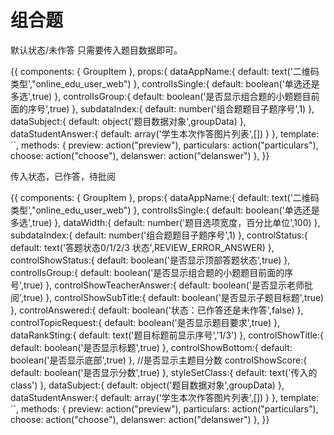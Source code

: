 

<Meta title="web 业务组件|组合题" component={GroupItem} decorators={[withKnobs({escapeHTML:false})]} />

# 组合题

<Props of={GroupItem} /> 

默认状态/未作答 只需要传入题目数据即可。

<Preview>
  <Story name="默认状态">
    {{   
      components: { GroupItem },
       props:{
        dataAppName:{
          default: text('二维码类型',"online_edu_user_web")
        },
        controlIsSingle:{
          default: boolean('单选还是多选',true)
        },
        controlIsGroup:{
          default: boolean('是否显示组合题的小题题目前面的序号',true)
        },
        subdataIndex:{
          default: number('组合题题目子题序号',1)
        },
        dataSubject:{
          default: object('题目数据对象',groupData)
        },
        dataStudentAnswer:{
          default: array('学生本次作答图片列表',[])
        }
      },
      template: `<group-item :dataSubject="dataSubject"   @delanswer="delanswer" :dataAppName="dataAppName"  :dataStudentAnswer="dataStudentAnswer" :controlIsSingle="controlIsSingle" :controlIsGroup="controlIsGroup" @preview="preview"  @particulars="particulars" @choose="choose" :subdataIndex="subdataIndex"></group-item>`,
      methods: { 
        preview: action("preview"),
        particulars: action("particulars"),
        choose: action("choose"),
        delanswer: action("delanswer")
      },
    }} 
  </Story>
</Preview>

传入状态，已作答，待批阅

<Preview>
  <Story name="自定义">
    {{   
      components: { GroupItem },
       props:{
        dataAppName:{
          default: text('二维码类型',"online_edu_user_web")
        },
        controlIsSingle:{
          default: boolean('单选还是多选',true)
        },
        dataWidth:{
          default: number('题目选项宽度，百分比单位',100)
        },
        subdataIndex:{
          default: number('组合题题目子题序号',1)
        },
        controlStatus:{
          default: text('答题状态0/1/2/3 状态',REVIEW_ERROR_ANSWER)
        },
        controlShowStatus:{
          default: boolean('是否显示顶部答题状态',true)
        },
        controlIsGroup:{
          default: boolean('是否显示组合题的小题题目前面的序号',true)
        },
        controlShowTeacherAnswer:{
          default: boolean('是否显示老师批阅',true)
        },
        controlShowSubTitle:{
          default: boolean('是否显示子题目标题',true)
        },
        controlAnswered:{
          default: boolean('状态：已作答还是未作答',false)
        },
        controlTopicRequest:{
          default: boolean('是否显示题目要求',true)
        },
        dataRankSting:{
          default: text('题目标题前显示序号','1/3')
        },
        controlShowTitle:{
          default: boolean('是否显示标题',true)
        },
        controlShowBottom:{
          default: boolean('是否显示底部',true)
        },
         //是否显示主题目分数      
        controlShowScore:{
          default: boolean('是否显示分数',true)
        },
        styleSetClass:{
          default: text('传入的class')
        },
        dataSubject:{
          default: object('题目数据对象',groupData)
        },
        dataStudentAnswer:{
          default: array('学生本次作答图片列表',[])
        }
      },
      template: `<group-item :dataSubject="dataSubject"  @delanswer="delanswer" :dataAppName="dataAppName"  @preview="preview"   @particulars="particulars" @choose="choose"  :controlIsSingle="controlIsSingle" :subdataIndex="subdataIndex"  :controlStatus="controlStatus" :controlShowStatus="controlShowStatus" :controlTopicRequest="controlTopicRequest" :controlShowTitle="controlShowTitle" :controlShowBottom="controlShowBottom"
          :dataRankSting="dataRankSting"  :dataWidth="dataWidth" :dataStudentAnswer="dataStudentAnswer" :controlShowTeacherAnswer="controlShowTeacherAnswer" :controlIsGroup="controlIsGroup" :controlShowSubTitle="controlShowSubTitle" :controlAnswered="controlAnswered" :controlShowScore="controlShowScore" :styleSetClass="styleSetClass"></group-item>`,
          methods: { 
            preview: action("preview"),
            particulars: action("particulars"),
            choose: action("choose"),
            delanswer: action("delanswer")
          },
    }} 
  </Story>
</Preview>
